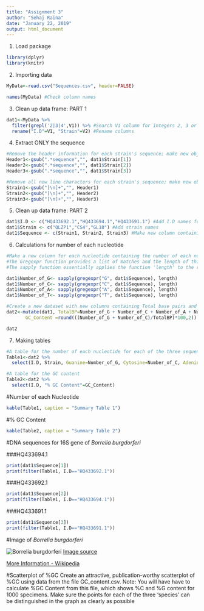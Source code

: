 ```yaml
---
title: "Assignment 3"
author: "Sehaj Raina"
date: "January 22, 2019"
output: html_document
---
```



1. Load package
```r
library(dplyr)
library(knitr)
```

2. Importing data
```r
MyData<-read.csv("Sequences.csv", header=FALSE) 

names(MyData) #Check column names
```


3. Clean up data frame: PART 1
```r
dat1<-MyData %>% 
  filter(grepl('2|3|4',V1)) %>% #Search V1 column for integers 2, 3 or 4 (share the rows containing the individual sequence for each strain) and filter only those specific rows
  rename("I.D"=V1, "Strain"=V2) #Rename columns 
```

4. Extract ONLY the sequence
```r
#Remove the header information for each strain's sequence; make new object for each
Header1<-gsub(".*sequence","", dat1$Strain[1]) 
Header2<-gsub(".*sequence","", dat1$Strain[2]) 
Header3<-gsub(".*sequence","", dat1$Strain[3]) 

#Remove all new line characters for each strain's sequence; make new object for each
Strain1<-gsub("[\n]+","", Header1) 
Strain2<-gsub("[\n]+","", Header2) 
Strain3<-gsub("[\n]+","", Header3) 
```

5. Clean up data frame: PART 2
```r
dat1$I.D <- c("HQ433692.1","HQ433694.1","HQ433691.1") #Add I.D names for each strain
dat1$Strain <- c("QLZP1","CS4","GL18") #Add strain names 
dat1$Sequence <- c(Strain1, Strain2, Strain3) #Make new column containing just the sequence for each strain
```


6. Calculations for number of each nucleotide 
```r
#Make a new column for each nucleotide containing the number of each nucleotide within the sequence for each strain
#The Gregexpr function provides a list of matches and the length of this list essentially tells us the number of occurrences of a specified character/pattern, specifically in our case; G, C, A and T 
#The sapply function essentially applies the function 'length' to the results of the gregexpr function which will gives us the number of occurrences of each nucleotide for each strain 

dat1$Number_of_G<- sapply(gregexpr("G", dat1$Sequence), length)
dat1$Number_of_C<- sapply(gregexpr("C", dat1$Sequence), length)
dat1$Number_of_A<- sapply(gregexpr("A", dat1$Sequence), length)
dat1$Number_of_T<- sapply(gregexpr("T", dat1$Sequence), length)

#Create a new dataset with new columns containing Total base pairs and GC % content 
dat2<-mutate(dat1, TotalBP=Number_of_G + Number_of_C + Number_of_A + Number_of_T, 
       GC_Content =round(((Number_of_G + Number_of_C)/TotalBP)*100,2)) #Round up

dat2
```

7. Making tables
```r
#A table for the number of each nucleotide for each of the three sequences
Table1<-dat2 %>%
  select(I.D, Strain, Guanine=Number_of_G, Cytosine=Number_of_C, Adenine=Number_of_A, Thymine=Number_of_T, Total=TotalBP)

#A table for the GC content
Table2<-dat2 %>%
  select(I.D, "% GC Content"=GC_Content)
```
#Number of each Nucleotide 
```r
kable(Table1, caption = "Summary Table 1")
```

#% GC Content 
```r
kable(Table2, caption = "Summary Table 2")
```

#DNA sequences for 16S gene of *Borrelia burgdorferi*
   
###HQ433694.1
```r
print(dat1$Sequence[1])
print(filter(Table1, I.D=="HQ433692.1"))
```

###HQ433692.1
```r
print(dat1$Sequence[2])
print(filter(Table1, I.D=="HQ433694.1"))
```

###HQ433691.1
```r
print(dat1$Sequence[3])
print(filter(Table1, I.D=="HQ433691.1"))
```

#Image of *Borrelia burgdorferi*

![*Borrelia burgdorferi*](lymedisease.jpg)
[Image source](https://www.sciencesource.com/archive/Lyme-Disease--Borrelia-burgdorferi-Bacteria--SEM-SS2810888.html)

[More Information - Wikipedia](https://en.wikipedia.org/wiki/Borrelia_burgdorferi)

#Scatterplot of %GC
    Create an attractive, publication-worthy scatterplot of %GC using data from the file GC_content.csv. Note: You will have have to calculate %GC Content from this file, which shows %C and %G content for 1000 specimens. Make sure the points for each of the three ‘species’ can be distinguished in the graph as clearly as possible









